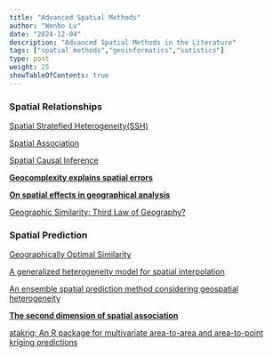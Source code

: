 ```yaml
---
title: "Advanced Spatial Methods"
author: "Wenbo Lv"
date: "2024-12-04"
description: "Advanced Spatial Methods in the Literature"
tags: ["spatial methods","geoinformatics","satistics"]
type: post
weight: 25
showTableOfContents: true
---
```


### Spatial Relationships

[Spatial Stratefied Heterogeneity(SSH)](https://spatlyu.github.io/posts/ssh_resources)

[Spatial Association](https://spatlyu.github.io/posts/spassociation_resources)

[Spatial Causal Inference](https://spatlyu.github.io/posts/spcausality_resources)

[**Geocomplexity explains spatial errors**](https://doi.org/10.1080/13658816.2023.2203212)

[**On spatial effects in geographical analysis**](10.11821/dlxb202303001)

[Geographic Similarity: Third Law of Geography?](https://www.dqxxkx.cn/article/2020/1560-8999/1560-8999-22-4-673.shtml)

### Spatial Prediction

[Geographically Optimal Similarity](https://link.springer.com/article/10.1007/s11004-022-10036-8)

[A generalized heterogeneity model for spatial interpolation](https://doi.org/10.1080/13658816.2022.2147530)

[An ensemble spatial prediction method considering geospatial heterogeneity](https://www.tandfonline.com/doi/full/10.1080/13658816.2024.2358052)

[**The second dimension of spatial association**](https://www.sciencedirect.com/science/article/pii/S156984322200036X)

[atakrig: An R package for multivariate area-to-area and area-to-point kriging predictions](https://www.sciencedirect.com/science/article/pii/S0098300419306089)